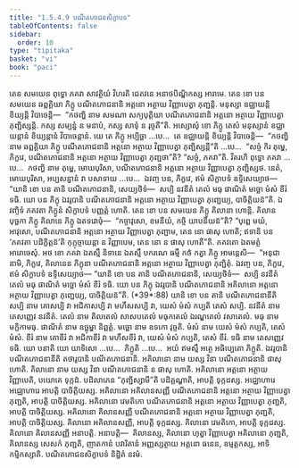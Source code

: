 ```yaml
---
title: "1.5.4.9 បណីតភោជនសិក្ខាបទ"
tableOfContents: false
sidebar:
  order: 10
type: "tipitaka"
basket: "vi"
book: "paci"
---
```



<DynamicBreadcrumb />

<Division number="257" book="paci">

<Paragraph number="824" book="paci">
តេន សមយេន ពុទ្ធោ ភគវា សាវត្ថិយំ វិហរតិ ជេតវនេ អនាថបិណ្ឌិកស្ស អារាមេ. តេន ខោ បន សមយេន ឆព្ពគ្គិយា ភិក្ខូ បណីតភោជនានិ អត្តនោ អត្ថាយ វិញ្ញាបេត្វា ភុញ្ជន្តិ. មនុស្សា ឧជ្ឈាយន្តិ ខិយ្យន្តិ វិបាចេន្តិ—  “កថញ្ហិ នាម សមណា សក្យបុត្តិយា បណីតភោជនានិ អត្តនោ អត្ថាយ វិញ្ញាបេត្វា ភុញ្ជិស្សន្តិ. កស្ស សម្បន្នំ ន មនាបំ, កស្ស សាទុំ ន រុច្ចតី”តិ.
</Paragraph>

<Paragraph number="825" book="paci">
អស្សោសុំ ខោ ភិក្ខូ តេសំ មនុស្សានំ ឧជ្ឈាយន្តានំ ខិយ្យន្តានំ វិបាចេន្តានំ. យេ តេ ភិក្ខូ អប្បិច្ឆា …បេ…  តេ ឧជ្ឈាយន្តិ ខិយ្យន្តិ វិបាចេន្តិ—  “កថញ្ហិ នាម ឆព្ពគ្គិយា ភិក្ខូ បណីតភោជនានិ អត្តនោ អត្ថាយ វិញ្ញាបេត្វា ភុញ្ជិស្សន្តី”តិ …បេ…  “សច្ចំ កិរ តុម្ហេ, ភិក្ខវេ, បណីតភោជនានិ អត្តនោ អត្ថាយ វិញ្ញាបេត្វា ភុញ្ជថា”តិ? “សច្ចំ, ភគវា”តិ. វិគរហិ ពុទ្ធោ ភគវា …បេ…  កថញ្ហិ នាម តុម្ហេ, មោឃបុរិសា, បណីតភោជនានិ អត្តនោ អត្ថាយ វិញ្ញាបេត្វា ភុញ្ជិស្សថ. នេតំ, មោឃបុរិសា, អប្បសន្នានំ វា បសាទាយ …បេ…  ឯវញ្ច បន, ភិក្ខវេ, ឥមំ សិក្ខាបទំ ឧទ្ទិសេយ្យាថ—
</Paragraph>

<Paragraph number="826" book="paci">
<Emphasis>“យានិ ខោ បន តានិ បណីតភោជនានិ, សេយ្យថិទំ—  សប្បិ នវនីតំ តេលំ មធុ ផាណិតំ មច្ឆោ មំសំ ខីរំ ទធិ. យោ បន ភិក្ខុ ឯវរូបានិ បណីតភោជនានិ អត្តនោ អត្ថាយ វិញ្ញាបេត្វា ភុញ្ជេយ្យ, បាចិត្តិយន៑”</Emphasis>តិ.
</Paragraph>

<Paragraph number="827" book="paci">
ឯវញ្ចិទំ ភគវតា ភិក្ខូនំ សិក្ខាបទំ បញ្ញត្តំ ហោតិ.
</Paragraph>

</Division>
<Division number="258" book="paci">

<Paragraph number="828" book="paci">
តេន ខោ បន សមយេន ភិក្ខូ គិលានា ហោន្តិ. គិលានបុច្ឆកា ភិក្ខូ គិលានេ ភិក្ខូ ឯតទវោចុំ—  “កច្ចាវុសោ, ខមនីយំ, កច្ចិ យាបនីយន៑”តិ? “បុព្ពេ មយំ, អាវុសោ, បណីតភោជនានិ អត្តនោ អត្ថាយ វិញ្ញាបេត្វា ភុញ្ជាម, តេន នោ ផាសុ ហោតិ; ឥទានិ បន ‘ភគវតា បដិក្ខិត្តន៑’តិ កុក្កុច្ចាយន្តា ន វិញ្ញាបេម, តេន នោ ន ផាសុ ហោតី”តិ. ភគវតោ ឯតមត្ថំ អារោចេសុំ. អថ ខោ ភគវា ឯតស្មឹ និទានេ ឯតស្មឹ បករណេ ធម្មឹ កថំ កត្វា ភិក្ខូ អាមន្តេសិ—  “អនុជានាមិ, ភិក្ខវេ, គិលានេន ភិក្ខុនា បណីតភោជនានិ អត្តនោ អត្ថាយ វិញ្ញាបេត្វា ភុញ្ជិតុំ. ឯវញ្ច បន, ភិក្ខវេ, ឥមំ សិក្ខាបទំ ឧទ្ទិសេយ្យាថ—
</Paragraph>

</Division>
<Division number="259" book="paci">

<Paragraph number="829" book="paci">
<Emphasis>“យានិ ខោ បន តានិ បណីតភោជនានិ, សេយ្យថិទំ—  សប្បិ នវនីតំ តេលំ មធុ ផាណិតំ មច្ឆោ មំសំ ខីរំ ទធិ. យោ បន ភិក្ខុ ឯវរូបានិ បណីតភោជនានិ អគិលានោ អត្តនោ អត្ថាយ វិញ្ញាបេត្វា ភុញ្ជេយ្យ, បាចិត្តិយន៑”</Emphasis>តិ. (*39*:<Emphasis>88</Emphasis>)
</Paragraph>

</Division>
<Division number="260" book="paci">

<Paragraph number="830" book="paci">
<Emphasis>យានិ ខោ បន តានិ បណីតភោជនានី</Emphasis>តិ <Emphasis>សប្បិ</Emphasis> នាម គោសប្បិ វា អជិកាសប្បិ វា មហឹសសប្បិ វា, យេសំ មំសំ កប្បតិ តេសំ សប្បិ.
</Paragraph>

<Paragraph number="831" book="paci">
<Emphasis>នវនីតំ</Emphasis> នាម តេសញ្ញេវ នវនីតំ.
</Paragraph>

<Paragraph number="832" book="paci">
<Emphasis>តេលំ</Emphasis> នាម តិលតេលំ សាសបតេលំ មធុកតេលំ ឯរណ្ឌតេលំ វសាតេលំ.
</Paragraph>

<Paragraph number="833" book="paci">
<Emphasis>មធុ</Emphasis> នាម មក្ខិកាមធុ.
</Paragraph>

<Paragraph number="834" book="paci">
<Emphasis>ផាណិតំ</Emphasis> នាម ឧច្ឆុម្ហា និព្ពត្តំ.
</Paragraph>

<Paragraph number="835" book="paci">
<Emphasis>មច្ឆោ</Emphasis> នាម ឧទកោ វុច្ចតិ.
</Paragraph>

<Paragraph number="836" book="paci">
<Emphasis>មំសំ</Emphasis> នាម យេសំ មំសំ កប្បតិ, តេសំ មំសំ.
</Paragraph>

<Paragraph number="837" book="paci">
<Emphasis>ខីរំ</Emphasis> នាម គោខីរំ វា អជិកាខីរំ វា មហឹសខីរំ វា, យេសំ មំសំ កប្បតិ, តេសំ ខីរំ.
</Paragraph>

<Paragraph number="838" book="paci">
<Emphasis>ទធិ</Emphasis> នាម តេសញ្ញេវ ទធិ.
</Paragraph>

<Paragraph number="839" book="paci">
<Emphasis>យោ បនា</Emphasis>តិ យោ យាទិសោ …បេ…  <Emphasis>ភិក្ខូ</Emphasis>តិ …បេ…  អយំ ឥមស្មឹ អត្ថេ អធិប្បេតោ ភិក្ខូតិ.
</Paragraph>

<Paragraph number="840" book="paci">
<Emphasis>ឯវរូបានិ បណីតភោជនានី</Emphasis>តិ តថារូបានិ បណីតភោជនានិ.
</Paragraph>

<Paragraph number="841" book="paci">
<Emphasis>អគិលានោ</Emphasis> នាម យស្ស វិនា បណីតភោជនានិ ផាសុ ហោតិ.
</Paragraph>

<Paragraph number="842" book="paci">
<Emphasis>គិលានោ</Emphasis> នាម យស្ស វិនា បណីតភោជនានិ ន ផាសុ ហោតិ.
</Paragraph>

<Paragraph number="843" book="paci">
អគិលានោ អត្តនោ អត្ថាយ វិញ្ញាបេតិ, បយោគេ ទុក្កដំ. បដិលាភេន “ភុញ្ជិស្សាមី”តិ បដិគ្គណ្ហាតិ, អាបត្តិ ទុក្កដស្ស. អជ្ឈោហារេ អជ្ឈោហារេ អាបត្តិ បាចិត្តិយស្ស.
</Paragraph>

</Division>
<Division number="261" book="paci">

<Paragraph number="844" book="paci">
អគិលានោ អគិលានសញ្ញី បណីតភោជនានិ អត្តនោ អត្ថាយ វិញ្ញាបេត្វា ភុញ្ជតិ, អាបត្តិ បាចិត្តិយស្ស. អគិលានោ វេមតិកោ បណីតភោជនានិ អត្តនោ អត្ថាយ វិញ្ញាបេត្វា ភុញ្ជតិ, អាបត្តិ បាចិត្តិយស្ស. អគិលានោ គិលានសញ្ញី បណីតភោជនានិ អត្តនោ អត្ថាយ វិញ្ញាបេត្វា ភុញ្ជតិ, អាបត្តិ បាចិត្តិយស្ស.
</Paragraph>

<Paragraph number="845" book="paci">
គិលានោ អគិលានសញ្ញី, អាបត្តិ ទុក្កដស្ស. គិលានោ វេមតិកោ, អាបត្តិ ទុក្កដស្ស. គិលានោ គិលានសញ្ញី អនាបត្តិ.
</Paragraph>

</Division>
<Division number="262" book="paci">

<Paragraph number="846" book="paci">
អនាបត្តិ—  គិលានស្ស, គិលានោ ហុត្វា វិញ្ញាបេត្វា អគិលានោ ភុញ្ជតិ, គិលានស្ស សេសកំ ភុញ្ជតិ, ញាតកានំ បវារិតានំ អញ្ញស្សត្ថាយ អត្តនោ ធនេន, ឧម្មត្តកស្ស, អាទិកម្មិកស្សាតិ.

</Paragraph>
</Division>

<Paragraph number="847" type="center" book="paci">
បណីតភោជនសិក្ខាបទំ និដ្ឋិតំ នវមំ.
</Paragraph>